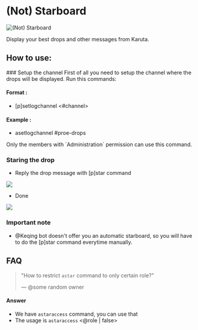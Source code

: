 
# (Not) Starboard

![(Not) Starboard](/img/starboard.png)

Display your best drops and other messages from Karuta.

## How to use:

<Steps>
### Setup the channel
First of all you need to setup the channel where the drops will be displayed.
Run this commands: 

#### Format :
- [p]setlogchannel &lt;<span className="mention">#channel</span>>

#### Example :
- asetlogchannel #proe-drops

<Callout type="warning">
Only the members with `Administration` permission can use this command.
</Callout>

### Staring the drop
- Reply the drop message with [p]star command

![](/img/star2.png)
- Done

![](/img/stardone.png)

### Important note
- <span className="mention">@Keqing</span> bot doesn't offer you an automatic starboard, so you will have to do the [p]star command everytime manually.
</Steps>


## FAQ

> "How to restrict `astar` command to only certain role?"
>
> — <span className="mention">@some random owner</span>

#### Answer
- We have `astaraccess` command, you can use that
- The usage is `astaraccess` &lt;<span className="mention">@role</span> | false>